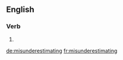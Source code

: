 ==English==

===Verb===
{{head|en|present participle}}

# {{present participle of|misunderestimate|lang=en|nocat=1}}

[[de:misunderestimating]]
[[fr:misunderestimating]]